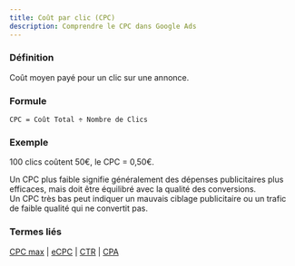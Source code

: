 ```yaml
---
title: Coût par clic (CPC)
description: Comprendre le CPC dans Google Ads
---
```



### Définition
Coût moyen payé pour un clic sur une annonce.

### Formule
```
CPC = Coût Total ÷ Nombre de Clics
```

### Exemple
100 clics coûtent 50€, le CPC = 0,50€.

<Aside type="tip">
Un CPC plus faible signifie généralement des dépenses publicitaires plus efficaces, mais doit être équilibré avec la qualité des conversions.
</Aside>

<Aside type="caution">
Un CPC très bas peut indiquer un mauvais ciblage publicitaire ou un trafic de faible qualité qui ne convertit pas.
</Aside>

### Termes liés
[CPC max](/fr/bidding-budget/cpc-max) | [eCPC](/fr/bidding-budget/ecpc) | [CTR](/fr/metrics/ctr) | [CPA](/fr/metrics/cpa)